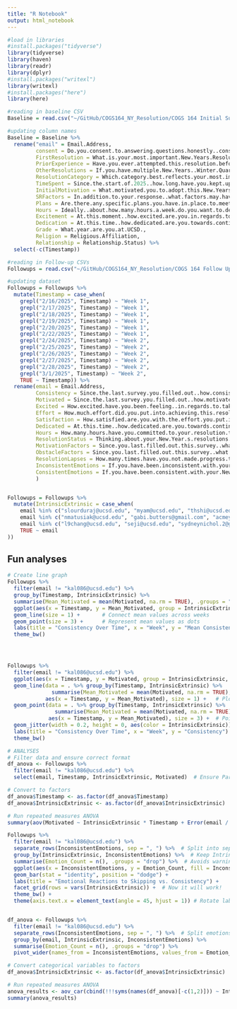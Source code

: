 ```yaml
---
title: "R Notebook"
output: html_notebook
---
```

```r
#load in libraries 
#install.packages("tidyverse")
library(tidyverse)
library(haven)
library(readr)
library(dplyr)
#install.packages("writexl")
library(writexl)
#install.packages("here")
library(here)

```



```r

#reading in baseline CSV
Baseline = read.csv("~/GitHub/COGS164_NY_Resolution/COGS 164 Initial Survey (Responses) - Form Responses 1.csv")

#updating column names 
Baseline = Baseline %>%
  rename("email" = Email.Address,
         consent = Do.you.consent.to.answering.questions.honestly..consistently..and.completing.surveys.in.a.timely.manner.as.they.are.sent.out.to.you..Additionally..do.you.consent.to.being.contacted.for.follow.ups.if.you.stop.responding..,
         FirstResolution = What.is.your.most.important.New.Years.Resolution.for.2025..If.you.do.not.have.one..what.is.your.resolution.for.the.Winter.Quarter., 
         PriorExperience = Have.you.ever.attempted.this.resolution.before.,
         OtherResolutions = If.you.have.multiple.New.Years..Winter.Quarter.Resolutions..please.list.them.out.below..Do.not.include.the.resolution.discussed.in.the.previous.questions..,
         ResolutionCategory = Which.category.best.reflects.your.most.important.New.Years.Resolution..Select..Other..if.none.apply.,
         TimeSpent = Since.the.start.of.2025..how.long.have.you.kept.up.with.this.resolution.,
         InitialMotivation = What.motivated.you.to.adopt.this.New.Years.resolution..Please.be.as.specific.as.possible.in.regards.to.your.goal..motivation..what.inspired.you.to.start.etc..,
         SRFactors = In.addition.to.your.response..what.factors.may.have.motivated.you.to.have.this.resolution..Please.select.all.that.apply.,
         Plans = Are.there.any.specific.plans.you.have.in.place.to.meet.your.resolution...E.g..working.out.3x.a.week..waking.up.at.6.am.every.day..If.so..please.explain.your.plan..,
         Hours = Ideally..about.how.many.hours.a.week.do.you.want.to.dedicate.to.achieving.your.resolution.,
         Excitement = At.this.moment..how.excited.are.you.in.regards.to.taking.steps.to.achieve.your.new.years.resolution.,
         Dedication = At.this.time..how.dedicated.are.you.towards.continuing.to.achieve.your.new.years.resolution., 
         Grade = What.year.are.you.at.UCSD.,
         Religion = Religious.Affiliation,
         Relationship = Relationship.Status) %>%
  select(-c(Timestamp))
```

```r
#reading in Follow-up CSVs
Followups = read.csv("~/GitHub/COGS164_NY_Resolution/COGS 164 Follow Up (Responses) - Form Responses 1.csv")

#updating dataset
Followups = Followups %>%
  mutate(Timestamp = case_when(
    grepl("2/16/2025", Timestamp) ~ "Week 1",
    grepl("2/17/2025", Timestamp) ~ "Week 1",
    grepl("2/18/2025", Timestamp) ~ "Week 1",
    grepl("2/19/2025", Timestamp) ~ "Week 1",
    grepl("2/20/2025", Timestamp) ~ "Week 1",
    grepl("2/22/2025", Timestamp) ~ "Week 1",
    grepl("2/24/2025", Timestamp) ~ "Week 2",
    grepl("2/25/2025", Timestamp) ~ "Week 2",
    grepl("2/26/2025", Timestamp) ~ "Week 2",
    grepl("2/27/2025", Timestamp) ~ "Week 2",
    grepl("2/28/2025", Timestamp) ~ "Week 2",
    grepl("3/1/2025", Timestamp) ~ "Week 2",
    TRUE ~ Timestamp)) %>%
  rename(email = Email.Address,
         Consistency = Since.the.last.survey.you.filled.out..how.consistent.would.you.say.you.have.been.with.working.towards.achieving.your.new.years.resolution.., 
         Motivated = Since.the.last.survey.you.filled.out..how.motivated.would.you.say.you.have.been.towards.achieving.your.new.years.resolution..,
         Excited = How.excited.have.you.been.feeling..in.regards.to.taking.steps.to.achieve.your.new.years.resolution..since.you.last.took.one.of.our.surveys., 
         Effort = How.much.effort.did.you.put.into.achieving.this.resolution.since.you.last.took.one.of.our.surveys.,
         Satisfaction = How.satisfied.are.you.with.the.effort.you.put.into.achieving.your.resolution.since.you.last.filled.out.this.survey.,
         Dedicated = At.this.time..how.dedicated.are.you.towards.continuing.to.achieve.your.new.years.resolution.,
         Hours = How.many.hours.have.you.committed.to.your.resolution.this.week.,
         ResolutionStatus = Thinking.about.your.New.Year.s.resolutions..so.far.have.you, 
         MotivationFactors = Since.you.last.filled.out.this.survey..what.factors.have.been.motivating.you.to.stay.consistent.with.your.new.years.resolution...Check.all.that.apply.,
         ObstacleFactors = Since.you.last.filled.out.this.survey..what.factors.have.acted.as.obstacles..preventing.you.from.staying.consistent.with.your.new.years.resolution...Check.all.that.apply.,
         ResolutionLapses = How.many.times.have.you.not.made.progress.towards.your.resolution.since.you.last.filled.out.this.survey...Quantify.it.the.best.you.can..ex..missed.a.gym.session.twice..went.on.social.media.7.times..etc..,
         InconsistentEmotions = If.you.have.been.inconsistent.with.your.New.Years.resolution..how.did.you.feel.during.those.periods.of.inconsistency....Check.all.that.apply.,
         ConsistentEmotions = If.you.have.been.consistent.with.your.New.Years.resolution..how.did.you.feel.during.periods.of.consistency...Check.all.that.apply.
         )


Followups = Followups %>%
  mutate(IntrinsicExtrinsic = case_when(
    email %in% c("slourduraj@ucsd.edu", "myam@ucsd.edu", "thshi@ucsd.edu", "skaluarachchi@ucsd.edu", "dhilansunandabong@gmail.com", "mmcclellan@ucsd.edu", "jcurry@ucsd.edu", "yhung@ucsd.edu", "shuaiqizhao6516@gmail.com", "mmitsunaga@ucsd.edu", "juw062@ucsd.edu", "kyanagi@ucsd.edu", "kejamison@ucsd.edu", "sathvik.kas@gmail.com", "jrg005@ucsd.edu", "obandopadhyay@ucsd.edu", "akankshak@utexas.edu", "ak20050411@gmail.com") ~ "Intrinsic",
    email %in% c("nmatusiak@ucsd.edu", "gabi.butters@gmail.com", "acmeyer@ucsd.edu", "dwu15234@gmail.com", "svyasabattu@ucsd.edu", "mdn010@ucsd.edu", "jackziemienski2021@gmail.com", "mbgutierrez@ucsd.edu", "atse@ucsd.edu", "trevor.hijar@gmail.com", "gdolan@ucsd.edu", "aebautista@ucsd.edu", "defriday@ucsd.edu", "cghattassmith@gmail.com", "gbutters@ucsd.edu") ~ "Extrinsic",
    email %in% c("l9chang@ucsd.edu", "seji@ucsd.edu", "sydneynichol.2@gmail.com", "lissondg@gmail.com") ~ "Both",
    TRUE ~ email
)) 
```

## Fun analyses 

```r

# Create line graph
Followups %>%
  filter(email != "kal086@ucsd.edu") %>%
  group_by(Timestamp, IntrinsicExtrinsic) %>%
  summarise(Mean_Motivated = mean(Motivated, na.rm = TRUE), .groups = "drop") %>%
  ggplot(aes(x = Timestamp, y = Mean_Motivated, group = IntrinsicExtrinsic, color = IntrinsicExtrinsic)) +
  geom_line(size = 1) +       # Connect mean values across weeks
  geom_point(size = 3) +      # Represent mean values as dots
  labs(title = "Consistency Over Time", x = "Week", y = "Mean Consistency") + 
  theme_bw()




Followups %>%
  filter(email != "kal086@ucsd.edu") %>%
  ggplot(aes(x = Timestamp, y = Motivated, group = IntrinsicExtrinsic, color = IntrinsicExtrinsic)) +
  geom_line(data = . %>% group_by(Timestamp, IntrinsicExtrinsic) %>% 
              summarise(Mean_Motivated = mean(Motivated, na.rm = TRUE), .groups = "drop"), 
            aes(x = Timestamp, y = Mean_Motivated), size = 1) +   # Plot the means
  geom_point(data = . %>% group_by(Timestamp, IntrinsicExtrinsic) %>% 
               summarise(Mean_Motivated = mean(Motivated, na.rm = TRUE), .groups = "drop"), 
             aes(x = Timestamp, y = Mean_Motivated), size = 3) +  # Points for means
  geom_jitter(width = 0.2, height = 0, aes(color = IntrinsicExtrinsic)) +  # Jitter for raw data
  labs(title = "Consistency Over Time", x = "Week", y = "Consistency") +
  theme_bw()

# ANALYSES
# Filter data and ensure correct format
df_anova <- Followups %>%
  filter(email != "kal086@ucsd.edu") %>%
  select(email, Timestamp, IntrinsicExtrinsic, Motivated)  # Ensure ParticipantID is present

# Convert to factors
df_anova$Timestamp <- as.factor(df_anova$Timestamp)
df_anova$IntrinsicExtrinsic <- as.factor(df_anova$IntrinsicExtrinsic)

# Run repeated measures ANOVA
summary(aov(Motivated ~ IntrinsicExtrinsic * Timestamp + Error(email / Timestamp), data = df_anova))

```

```r


Followups %>%
  filter(email != "kal086@ucsd.edu") %>%
  separate_rows(InconsistentEmotions, sep = ", ") %>%  # Split into separate rows
  group_by(IntrinsicExtrinsic, InconsistentEmotions) %>%  # Keep IntrinsicExtrinsic in the grouping
  summarise(Emotion_Count = n(), .groups = "drop") %>%  # Avoids warnings
  ggplot(aes(x = InconsistentEmotions, y = Emotion_Count, fill = InconsistentEmotions)) +
  geom_bar(stat = "identity", position = "dodge") +
  labs(title = "Emotional Reactions to Skipping vs. Consistency") +
  facet_grid(rows = vars(IntrinsicExtrinsic)) +  # Now it will work!
  theme_bw() + 
  theme(axis.text.x = element_text(angle = 45, hjust = 1)) # Rotate labels for readability


df_anova <- Followups %>%
  filter(email != "kal086@ucsd.edu") %>%
  separate_rows(InconsistentEmotions, sep = ", ") %>%  # Split emotions into rows
  group_by(email, IntrinsicExtrinsic, InconsistentEmotions) %>%  
  summarise(Emotion_Count = n(), .groups = "drop") %>%  
  pivot_wider(names_from = InconsistentEmotions, values_from = Emotion_Count, values_fill = list(Emotion_Count = 0))  # Convert emotions into wide format

# Convert categorical variables to factors
df_anova$IntrinsicExtrinsic <- as.factor(df_anova$IntrinsicExtrinsic)

# Run repeated measures ANOVA
anova_results <- aov_car(cbind(!!!syms(names(df_anova)[-c(1,2)])) ~ IntrinsicExtrinsic + Error(email / InconsistentEmotions), data = df_anova)
summary(anova_results)

```

```r

```

